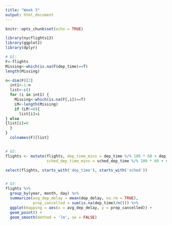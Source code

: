 ```yaml
---
title: "Week 3"
output: html_document
---
```


```r
knitr::opts_chunk$set(echo = TRUE)
```


```r
library(nycflights13)
library(ggplot2)
library(dplyr)

# Q1:
F<-flights
Missing<-which(is.na(F$dep_time)==T)
length(Missing)

n<-dim(F)[2]
  int1<-1:n
  list<-c()
  for (i in int1) {
    Missing<-which(is.na(F[,i])==T)
    LM<-length(Missing)
    if (LM!=0){
      list[i]=i
} else
{list[i]=0 
  }
} 
  colnames(F)[list]


# Q2:
flights <- mutate(flights, dep_time_mins = dep_time %/% 100 * 60 + dep_time %% 100,
                  sched_dep_time_mins = sched_dep_time %/% 100 * 60 + sched_dep_time %% 100)

select(flights, starts_with('dep_time'), starts_with('sched'))


# Q3:
flights %>% 
  group_by(year, month, day) %>%
  summarize(avg_dep_delay = mean(dep_delay, na.rm = TRUE),
            prop_cancelled = sum(is.na(dep_time)/n())) %>%
  ggplot(mapping = aes(x = avg_dep_delay, y = prop_cancelled)) +
  geom_point() +
  geom_smooth(method = 'lm', se = FALSE)
```